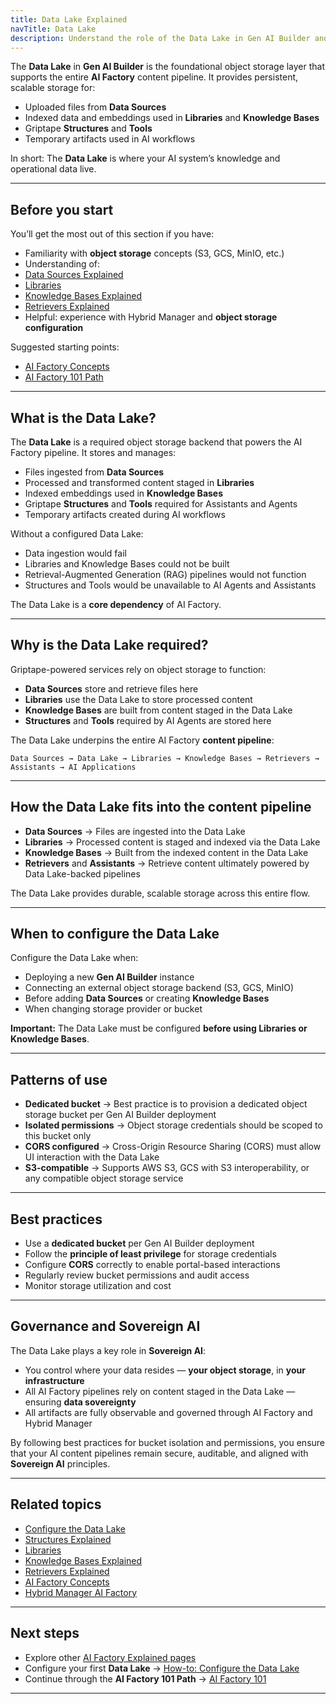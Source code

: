 ```yaml
---
title: Data Lake Explained
navTitle: Data Lake
description: Understand the role of the Data Lake in Gen AI Builder and how it supports AI Factory content pipelines.
---
```



The **Data Lake** in **Gen AI Builder** is the foundational object storage layer that supports the entire **AI Factory** content pipeline.
It provides persistent, scalable storage for:

- Uploaded files from **Data Sources**
- Indexed data and embeddings used in **Libraries** and **Knowledge Bases**
- Griptape **Structures** and **Tools**
- Temporary artifacts used in AI workflows

In short:
The **Data Lake** is where your AI system’s knowledge and operational data live.

---

## Before you start

You’ll get the most out of this section if you have:

- Familiarity with **object storage** concepts (S3, GCS, MinIO, etc.)
- Understanding of:
- [Data Sources Explained](structures-explained)
- [Libraries](../../gen-ai/builder/libraries/)
- [Knowledge Bases Explained](knowledge-bases-explained)
- [Retrievers Explained](retrievers-explained)
- Helpful: experience with Hybrid Manager and **object storage configuration**

Suggested starting points:

- [AI Factory Concepts](ai-factory-concepts)
- [AI Factory 101 Path](../paths/101)

---

## What is the Data Lake?

The **Data Lake** is a required object storage backend that powers the AI Factory pipeline.
It stores and manages:

- Files ingested from **Data Sources**
- Processed and transformed content staged in **Libraries**
- Indexed embeddings used in **Knowledge Bases**
- Griptape **Structures** and **Tools** required for Assistants and Agents
- Temporary artifacts created during AI workflows

Without a configured Data Lake:

- Data ingestion would fail
- Libraries and Knowledge Bases could not be built
- Retrieval-Augmented Generation (RAG) pipelines would not function
- Structures and Tools would be unavailable to AI Agents and Assistants

The Data Lake is a **core dependency** of AI Factory.

---

## Why is the Data Lake required?

Griptape-powered services rely on object storage to function:

- **Data Sources** store and retrieve files here
- **Libraries** use the Data Lake to store processed content
- **Knowledge Bases** are built from content staged in the Data Lake
- **Structures** and **Tools** required by AI Agents are stored here

The Data Lake underpins the entire AI Factory **content pipeline**:

```
Data Sources → Data Lake → Libraries → Knowledge Bases → Retrievers → Assistants → AI Applications
```

---

## How the Data Lake fits into the content pipeline

- **Data Sources** → Files are ingested into the Data Lake
- **Libraries** → Processed content is staged and indexed via the Data Lake
- **Knowledge Bases** → Built from the indexed content in the Data Lake
- **Retrievers** and **Assistants** → Retrieve content ultimately powered by Data Lake-backed pipelines

The Data Lake provides durable, scalable storage across this entire flow.

---

## When to configure the Data Lake

Configure the Data Lake when:

- Deploying a new **Gen AI Builder** instance
- Connecting an external object storage backend (S3, GCS, MinIO)
- Before adding **Data Sources** or creating **Knowledge Bases**
- When changing storage provider or bucket

**Important:** The Data Lake must be configured **before using Libraries or Knowledge Bases**.

---

## Patterns of use

- **Dedicated bucket** → Best practice is to provision a dedicated object storage bucket per Gen AI Builder deployment
- **Isolated permissions** → Object storage credentials should be scoped to this bucket only
- **CORS configured** → Cross-Origin Resource Sharing (CORS) must allow UI interaction with the Data Lake
- **S3-compatible** → Supports AWS S3, GCS with S3 interoperability, or any compatible object storage service

---

## Best practices

- Use a **dedicated bucket** per Gen AI Builder deployment
- Follow the **principle of least privilege** for storage credentials
- Configure **CORS** correctly to enable portal-based interactions
- Regularly review bucket permissions and audit access
- Monitor storage utilization and cost

---

## Governance and Sovereign AI

The Data Lake plays a key role in **Sovereign AI**:

- You control where your data resides — **your object storage**, in **your infrastructure**
- All AI Factory pipelines rely on content staged in the Data Lake — ensuring **data sovereignty**
- All artifacts are fully observable and governed through AI Factory and Hybrid Manager

By following best practices for bucket isolation and permissions, you ensure that your AI content pipelines remain secure, auditable, and aligned with **Sovereign AI** principles.

---

## Related topics

- [Configure the Data Lake](/edb-postgres-ai/ai-factory/learn/how-to/gen-ai/configure-datalake)
- [Structures Explained](structures-explained)
- [Libraries](../../gen-ai/builder/libraries/)
- [Knowledge Bases Explained](knowledge-bases-explained)
- [Retrievers Explained](retrievers-explained)
- [AI Factory Concepts](ai-factory-concepts)
- [Hybrid Manager AI Factory](/edb-postgres-ai/hybrid-manager/ai-factory)

---

## Next steps

- Explore other [AI Factory Explained pages](.)
- Configure your first **Data Lake** → [How-to: Configure the Data Lake](/edb-postgres-ai/ai-factory/learn/how-to/gen-ai/configure-datalake)
- Continue through the **AI Factory 101 Path** → [AI Factory 101](../paths/101)

---
